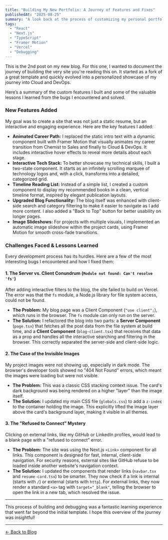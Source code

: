 ```yaml
---
title: "Building My New Portfolio: A Journey of Features and Fixes"
publishedAt: "2025-08-25"
summary: "A look back at the process of customizing my personal portfolio, detailing the new features I built and the interesting bugs I squashed along the way."
tags:
  - "React"
  - "Next.js"
  - "TypeScript"
  - "Framer Motion"
  - "Vercel"
  - "Debugging"
---
```


This is the 2nd post on my new blog. For this one, I wanted to document the journey of building the very site you're reading this on. It started as a fork of a great template and quickly evolved into a personalized showcase of my journey into Cloud and DevOps.

Here’s a summary of the custom features I built and some of the valuable lessons I learned from the bugs I encountered and solved.

### New Features Added

My goal was to create a site that was not just a static resume, but an interactive and engaging experience. Here are the key features I added:

* **Animated Career Path:** I replaced the static intro text with a dynamic component built with Framer Motion that visually animates my career transition from Chemist to Sales and finally to Cloud & DevOps. It includes interactive hover effects to reveal more details about each stage.
* **Interactive Tech Stack:** To better showcase my technical skills, I built a two-state component. It starts as an infinitely scrolling marquee of technology logos and, with a click, transforms into a detailed, categorized grid.
* **Timeline Reading List:** Instead of a simple list, I created a custom component to display my recommended books in a clean, vertical timeline format, inspired by elegant publication layouts.
* **Upgraded Blog Functionality:** The blog itself was enhanced with client-side search and category filtering to make it easier to navigate as I add more content. I also added a "Back to Top" button for better usability on longer pages.
* **Image Slideshows:** For projects with multiple visuals, I implemented an automatic image slideshow within the project cards, using Framer Motion for smooth cross-fade transitions.

### Challenges Faced & Lessons Learned

Every development process has its hurdles. Here are a few of the most interesting bugs I encountered and how I fixed them:

#### 1. The Server vs. Client Conundrum (`Module not found: Can't resolve 'fs'`)

After adding interactive filters to the blog, the site failed to build on Vercel. The error was that the `fs` module, a Node.js library for file system access, could not be found.

* **The Problem:** My blog page was a Client Component (`"use client";`), which runs in the browser. The `fs` module can only run on the server.
* **The Solution:** I refactored the blog into two parts: a **Server Component** (`page.tsx`) that fetches all the post data from the file system at build time, and a **Client Component** (`blog-client.tsx`) that receives that data as a prop and handles all the interactive searching and filtering in the browser. This correctly separated the server-side and client-side logic.

#### 2. The Case of the Invisible Images

My project images were not showing up, especially in dark mode. The browser's developer tools showed no "404 Not Found" errors, which meant the images were loading but were not visible.

* **The Problem:** This was a classic CSS stacking context issue. The card's dark background was being rendered on a higher "layer" than the image itself.
* **The Solution:** I updated my main CSS file (`globals.css`) to add a `z-index` to the container holding the image. This explicitly lifted the image layer above the card's background layer, making it visible in all themes.

#### 3. The "Refused to Connect" Mystery

Clicking on external links, like my GitHub or LinkedIn profiles, would lead to a blank page with a "refused to connect" error.

* **The Problem:** The site was using the Next.js `<Link>` component for all links. This component is designed for fast, internal, client-side navigation. For security reasons, external sites like GitHub refuse to be loaded inside another website's navigation context.
* **The Solution:** I updated the components that render links (`navbar.tsx` and `resume-card.tsx`) to be smarter. They now check if a link is internal (starts with `/`) or external (starts with `http`). For external links, they now render a standard `<a>` tag with `target="_blank"`, telling the browser to open the link in a new tab, which resolved the issue.

---

This process of building and debugging was a fantastic learning experience that went far beyond the initial template. I hope this overview of the journey was insightful!

---

[← Back to Blog](/blog)